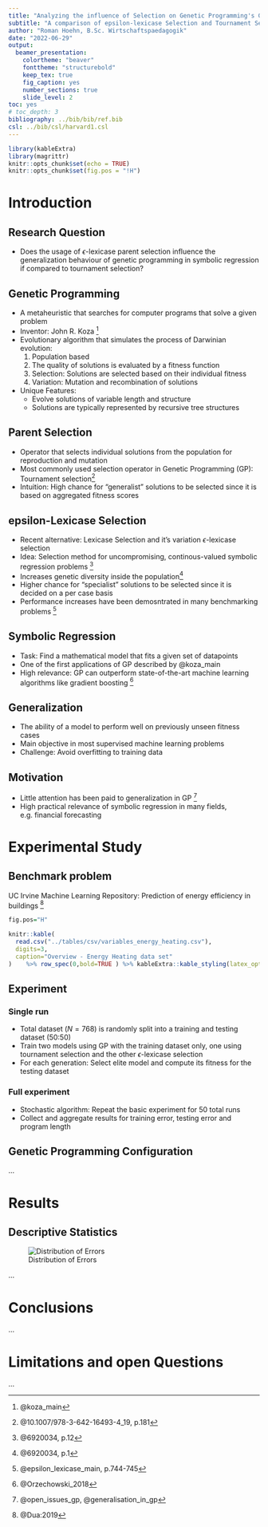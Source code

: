```yaml
---
title: "Analyzing the influence of Selection on Genetic Programming's Generalization ability in Symbolic Regression"
subtitle: "A comparison of epsilon-lexicase Selection and Tournament Selection"
author: "Roman Hoehn, B.Sc. Wirtschaftspaedagogik"
date: "2022-06-29"
output:
  beamer_presentation:
    colortheme: "beaver"
    fonttheme: "structurebold"
    keep_tex: true
    fig_caption: yes
    number_sections: true
    slide_level: 2
toc: yes
# toc_depth: 3
bibliography: ../bib/bib/ref.bib
csl: ../bib/csl/harvard1.csl
---
```



```r
library(kableExtra)
library(magrittr)
knitr::opts_chunk$set(echo = TRUE)
knitr::opts_chunk$set(fig.pos = "!H")
```



# Introduction

## Research Question

* Does the usage of $\epsilon$-lexicase parent selection influence the generalization behaviour of genetic programming in symbolic regression if compared to tournament selection?

## Genetic Programming 

* A metaheuristic that searches for computer programs that solve a given problem
* Inventor: John R. Koza ^[@koza_main]
* Evolutionary algorithm that simulates the process of Darwinian evolution:
  1. Population based
  2. The quality of solutions is evaluated by a fitness function
  3. Selection: Solutions are selected based on their individual fitness
  4. Variation: Mutation and recombination of solutions
* Unique Features:
  * Evolve solutions of variable length and structure
  * Solutions are typically represented by recursive tree structures


## Parent Selection

* Operator that selects individual solutions from the population for reproduction and mutation
* Most commonly used selection operator in Genetic Programming (GP): Tournament selection^[@10.1007/978-3-642-16493-4_19, p.181]
* Intuition: High chance for "generalist" solutions to be selected since it is based on aggregated fitness scores

## epsilon-Lexicase Selection

* Recent alternative: Lexicase Selection and it's variation $\epsilon$-lexicase selection
* Idea: Selection method for uncompromising, continous-valued symbolic regression problems ^[@6920034, p.12]
* Increases genetic diversity inside the population^[@6920034, p.1]
* Higher chance for "specialist" solutions to be selected since it is decided on a per case basis
* Performance increases have been demosntrated in many benchmarking problems ^[@epsilon_lexicase_main, p.744-745]


## Symbolic Regression

* Task: Find a mathematical model that fits a given set of datapoints
* One of the first applications of GP described by @koza_main
* High relevance: GP can outperform state-of-the-art machine learning algorithms like gradient boosting ^[@Orzechowski_2018]

## Generalization

* The ability of a model to perform well on previously unseen fitness cases
* Main objective in most supervised machine learning problems
* Challenge: Avoid overfitting to training data

## Motivation

* Little attention has been paid to generalization in GP ^[@open_issues_gp, @generalisation_in_gp]
* High practical relevance of symbolic regression in many fields, e.g. financial forecasting


# Experimental Study


## Benchmark problem

UC Irvine Machine Learning Repository: Prediction of energy efficiency in buildings ^[@Dua:2019]

```r
fig.pos="H"

knitr::kable(
  read.csv("../tables/csv/variables_energy_heating.csv"),
  digits=3,
  caption="Overview - Energy Heating data set"
)    %>% row_spec(0,bold=TRUE ) %>% kableExtra::kable_styling(latex_options = "hold_position")
```




## Experiment

### Single run

* Total dataset ($N=768$) is randomly split into a training and testing dataset (50:50)
* Train two models using GP with the training dataset only, one using tournament selection and the other $\epsilon$-lexicase selection
* For each generation: Select elite model and compute its fitness for the testing dataset

### Full experiment

* Stochastic algorithm: Repeat the basic experiment for 50 total runs
* Collect and aggregate results for training error, testing error and program length



## Genetic Programming Configuration

...

# Results

## Descriptive Statistics

![Distribution of Errors](../plots/mean_error_boxplot_all.png)


...

# Conclusions


...

# Limitations and open Questions

...
\newpage  





